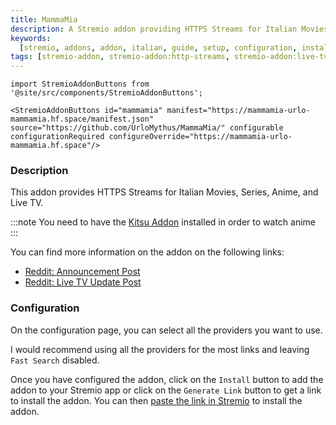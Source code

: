 ```yaml
---
title: MammaMia
description: A Stremio addon providing HTTPS Streams for Italian Movies, Series, and Live TV!
keywords:
  [stremio, addons, addon, italian, guide, setup, configuration, install, link]
tags: [stremio-addon, stremio-addon:http-streams, stremio-addon:live-tv]
---
```


```mdx-code-block
import StremioAddonButtons from '@site/src/components/StremioAddonButtons';

<StremioAddonButtons id="mammamia" manifest="https://mammamia-urlo-mammamia.hf.space/manifest.json" source="https://github.com/UrloMythus/MammaMia/" configurable configurationRequired configureOverride="https://mammamia-urlo-mammamia.hf.space"/>
```

<h3>Description</h3>

This addon provides HTTPS Streams for Italian Movies, Series, Anime, and Live TV.

:::note
You need to have the [Kitsu Addon](/stremio/addons/anime-kitsu) installed in order to watch anime
:::

You can find more information on the addon on the following links:

- [Reddit: Announcement Post](https://www.reddit.com/r/StremioAddons/comments/1e5mzed/mammamia_italian_https_addon/)
- [Reddit: Live TV Update Post](https://www.reddit.com/r/StremioAddons/comments/1f792kt/mammamia_110_live_tv_update_italian_footballserie/)

<h3>Configuration</h3>

On the configuration page, you can select all the providers you want to use.

I would recommend using all the providers for the most links and leaving `Fast Search` disabled.

Once you have configured the addon, click on the `Install` button to add the addon to your Stremio app or click on the `Generate Link` button to get a link to install the addon.
You can then [paste the link in Stremio](/stremio/faq#how-do-i-install-an-addon-manually) to install the addon.
